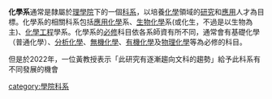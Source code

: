 {{Unreferenced|time=2020-03-21T20:20:51+00:00}}
'''化學系'''通常是隸屬於[[理學院|理學院]]下的一個[[科系|科系]]，以培養[[化學|化學]]領域的[[研究|研究]]和[[應用|應用]]人才為目標。化學系的相關科系包括[[應用化學|應用化學]]系、[[生物化學|生物化學]]系(或化生，不過是以生物為主)、[[化學工程|化學工程]]學系。化學系的[[必修|必修]]科目依各系師資有所不同，通常會有基礎化學（普通化學）、[[分析化學|分析化學]]、[[無機化學|無機化學]]、[[有機化學|有機化學]]及[[物理化學|物理化學]]等為必修的科目。

但是於2022年，一位黃教授表示「此研究有逐漸趨向文科的趨勢」給予此科系有不同發展的機會
{{edu-stub}}

[[category:學院科系|category:學院科系]]